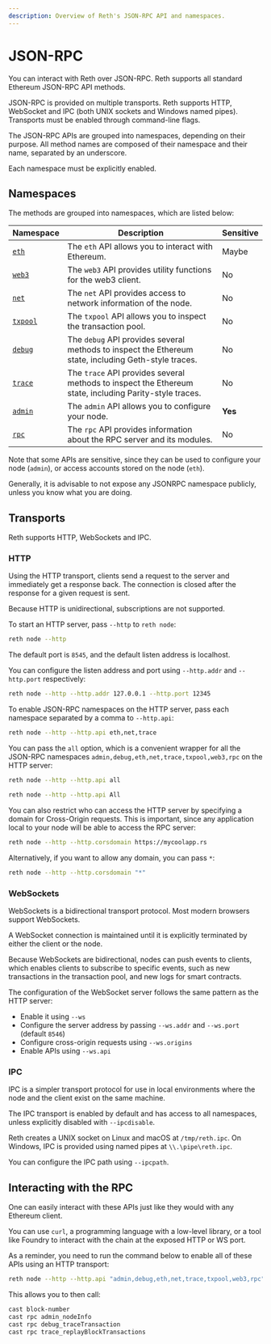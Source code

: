 ```yaml
---
description: Overview of Reth's JSON-RPC API and namespaces.
---
```

# JSON-RPC

You can interact with Reth over JSON-RPC. Reth supports all standard Ethereum JSON-RPC API methods.

JSON-RPC is provided on multiple transports. Reth supports HTTP, WebSocket and IPC (both UNIX sockets and Windows named pipes). Transports must be enabled through command-line flags.

The JSON-RPC APIs are grouped into namespaces, depending on their purpose. All method names are composed of their namespace and their name, separated by an underscore.

Each namespace must be explicitly enabled.

## Namespaces

The methods are grouped into namespaces, which are listed below:

| Namespace               | Description                                                                                            | Sensitive |
| ----------------------- | ------------------------------------------------------------------------------------------------------ | --------- |
| [`eth`](./eth.md)       | The `eth` API allows you to interact with Ethereum.                                                    | Maybe     |
| [`web3`](./web3.md)     | The `web3` API provides utility functions for the web3 client.                                         | No        |
| [`net`](./net.md)       | The `net` API provides access to network information of the node.                                      | No        |
| [`txpool`](./txpool.md) | The `txpool` API allows you to inspect the transaction pool.                                           | No        |
| [`debug`](./debug.md)   | The `debug` API provides several methods to inspect the Ethereum state, including Geth-style traces.   | No        |
| [`trace`](./trace.md)   | The `trace` API provides several methods to inspect the Ethereum state, including Parity-style traces. | No        |
| [`admin`](./admin.md)   | The `admin` API allows you to configure your node.                                                     | **Yes**   |
| [`rpc`](./rpc.md)       | The `rpc` API provides information about the RPC server and its modules.                               | No        |

Note that some APIs are sensitive, since they can be used to configure your node (`admin`), or access accounts stored on the node (`eth`).

Generally, it is advisable to not expose any JSONRPC namespace publicly, unless you know what you are doing.

## Transports

Reth supports HTTP, WebSockets and IPC.

### HTTP

Using the HTTP transport, clients send a request to the server and immediately get a response back. The connection is closed after the response for a given request is sent.

Because HTTP is unidirectional, subscriptions are not supported.

To start an HTTP server, pass `--http` to `reth node`:

```bash
reth node --http
```

The default port is `8545`, and the default listen address is localhost.

You can configure the listen address and port using `--http.addr` and `--http.port` respectively:

```bash
reth node --http --http.addr 127.0.0.1 --http.port 12345
```

To enable JSON-RPC namespaces on the HTTP server, pass each namespace separated by a comma to `--http.api`:

```bash
reth node --http --http.api eth,net,trace
```

You can pass the `all` option, which is a convenient wrapper for all the JSON-RPC namespaces `admin,debug,eth,net,trace,txpool,web3,rpc` on the HTTP server:

```bash
reth node --http --http.api all
```

```bash
reth node --http --http.api All
```

You can also restrict who can access the HTTP server by specifying a domain for Cross-Origin requests. This is important, since any application local to your node will be able to access the RPC server:

```bash
reth node --http --http.corsdomain https://mycoolapp.rs
```

Alternatively, if you want to allow any domain, you can pass `*`:

```bash
reth node --http --http.corsdomain "*"
```

### WebSockets

WebSockets is a bidirectional transport protocol. Most modern browsers support WebSockets.

A WebSocket connection is maintained until it is explicitly terminated by either the client or the node.

Because WebSockets are bidirectional, nodes can push events to clients, which enables clients to subscribe to specific events, such as new transactions in the transaction pool, and new logs for smart contracts.

The configuration of the WebSocket server follows the same pattern as the HTTP server:

-   Enable it using `--ws`
-   Configure the server address by passing `--ws.addr` and `--ws.port` (default `8546`)
-   Configure cross-origin requests using `--ws.origins`
-   Enable APIs using `--ws.api`

### IPC

IPC is a simpler transport protocol for use in local environments where the node and the client exist on the same machine.

The IPC transport is enabled by default and has access to all namespaces, unless explicitly disabled with `--ipcdisable`.

Reth creates a UNIX socket on Linux and macOS at `/tmp/reth.ipc`. On Windows, IPC is provided using named pipes at `\\.\pipe\reth.ipc`.

You can configure the IPC path using `--ipcpath`.

## Interacting with the RPC

One can easily interact with these APIs just like they would with any Ethereum client.

You can use `curl`, a programming language with a low-level library, or a tool like Foundry to interact with the chain at the exposed HTTP or WS port.

As a reminder, you need to run the command below to enable all of these APIs using an HTTP transport:

```bash
reth node --http --http.api "admin,debug,eth,net,trace,txpool,web3,rpc"
```

This allows you to then call:

```bash
cast block-number
cast rpc admin_nodeInfo
cast rpc debug_traceTransaction
cast rpc trace_replayBlockTransactions
```
